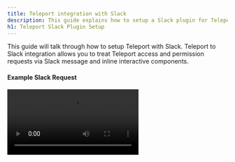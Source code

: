 ```yaml
---
title: Teleport integration with Slack
description: This guide explains how to setup a Slack plugin for Teleport for privilege elevation approvals.
h1: Teleport Slack Plugin Setup
---
```


This guide will talk through how to setup Teleport with Slack. Teleport to Slack integration allows you to treat Teleport access and permission requests via Slack message and inline interactive components.

#### Example Slack Request

<video controls>
  <source
    src="../../../img/enterprise/plugins/slack/slack.mp4"
    type="video/mp4"
  />

  <source
    src="../../../img/enterprise/plugins/slack/slack.webm"
    type="video/webm"
  />

  Your browser does not support the video tag.
</video>

## Setup

### Prerequisites

This guide assumes that you have:

- A running Teleport Cluster
- Admin privileges with access to `tctl`
- Slack Admin Privileges to create an app and install it to your workspace.

#### Create User and Role for access

Log into Teleport Authentication Server, this is where you normally run `tctl`. Create a
new user and role that only has API access to the `access_request` API. The below script
will create a yaml resource file for a new user and role.

Create a non-interactive bot `access-plugin` user and role.

```bash
kind: user
metadata:
  name: access-plugin
spec:
  roles: ['access-plugin']
version: v2
---
kind: role
version: v3
metadata:
  name: access-plugin
spec:
  allow:
    rules:
      - resources: ['access_request']
        verbs: ['list', 'read']
      - resources: ['access_plugin_data']
        verbs: ['update']
    # teleport currently refuses to issue certs for a user with 0 logins,
    # this restriction may be lifted in future versions.
    logins: ['access-plugin-not-used']
```

Here and below follow along and create yaml resources using `tctl create -f`:

```
$ tctl create -f access.yaml
```

<Admonition type="tip">
  If you're using other plugins, you might want to create different users and roles for different plugins
</Admonition>

#### Export access-plugin Certificate

Teleport Plugin use the `access-plugin` role and user to perform the approval. We export the identity files, using [`tctl auth sign`](https://gravitational.com/teleport/docs/cli-docs/#tctl-auth-sign).

```bash
$ tctl auth sign --format=tls --user=access-plugin --out=auth --ttl=720h
# ...
```

The above sequence should result in three PEM encoded files being generated: auth.crt, auth.key, and auth.cas (certificate, private key, and CA certs respectively).  We'll reference the auth.crt, auth.key, and auth.cas files later when [configuring the plugins](#configuring-teleport-slack).

<Admonition
  type="note"
  title="Certificate Lifetime"
>
  By default, [`tctl auth sign`](https://gravitational.com/teleport/docs/cli-docs/#tctl-auth-sign) produces certificates with a relatively short lifetime. For production deployments, the `--ttl` flag can be used to ensure a more practical certificate lifetime. `--ttl=8760h` exports a 1 year token
</Admonition>

### Create Slack App

We'll create a new Slack app and setup auth tokens and callback URLs, so that Slack knows how to notify the Teleport plugin when Approve / Deny buttons are clicked.

You'll need to:

1. Create a new app, pick a name and select a workspace it belongs to.
2. Add OAuth Scopes. This is required by Slack for the app to be installed — we'll only need a single scope to post messages to your Slack account.
3. Obtain OAuth token

#### Creating a New Slack app

Visit [https://api.slack.com/apps](https://api.slack.com/apps) to create a new Slack App.

**App Name:** Teleport<br/>
**Development Slack Workspace:** Pick the workspace you'd like the requests to show up in. <br/>
**App Icon:** <a href="../../../img/enterprise/plugins/teleport_bot@2x.png" download>Download Teleport Bot Icon</a>

![Create Slack App](../../../img/enterprise/plugins/slack/Create-a-Slack-App.png)

#### Selecting OAuth Scopes

On the App screen, go to “OAuth and Permissions” under Features in the sidebar menu. Then scroll to Scopes, and add `chat:write, incoming-webhook, users:read, users:read.email` scopes so that our plugin can post messages to your Slack channels.

![API Scopes](../../../img/enterprise/plugins/slack/api-scopes.png)

#### Obtain OAuth Token

![OAuth Tokens](../../../img/enterprise/plugins/slack/OAuth.png)

#### Add to Workspace

![OAuth Tokens](../../../img/enterprise/plugins/slack/Slackbot-Permissions.png)
After adding to the workspace, you still need to invite the bot to the channel. Do this by using the @ command,
and inviting them to the channel.
![Invite bot to channel](../../../img/enterprise/plugins/slack/invite-user-to-team.png)

## Installing the Teleport Slack Plugin

We recommend installing the Teleport Plugins alongside the Teleport Proxy. This is an ideal
location as plugins have a low memory footprint, and will require both public internet access
and Teleport Auth access.  We currently only provide linux-amd64 binaries, you can also
compile these plugins from [source](https://github.com/gravitational/teleport-plugins/tree/master/access/slack).

**Install the plugin**

<Tabs>
<TabItem label="Download">
  ```bash
  $ curl -L https://get.gravitational.com/teleport-access-slack-v(=teleport.version=)-linux-amd64-bin.tar.gz
  $ tar -xzf teleport-access-slack-v(=teleport.version=)-linux-amd64-bin.tar.gz
  $ cd teleport-access-slack
  $ ./install
  ```
</TabItem>
<TabItem label="From Source">
  To install from source you need `git` and `go >= (=teleport.golang=)` installed.

  ```bash
  # Checkout teleport-plugins
  $ git clone https://github.com/gravitational/teleport-plugins.git
  $ cd teleport-plugins/access/slack
  $ make
  ```
</TabItem>
</Tabs>


Run `./install` in from 'teleport-slack' or place the executable in the appropriate `/usr/bin` or `/usr/local/bin` on the server installation.

### Configuring Teleport Slack

Teleport Slack uses a config file in TOML format. Generate a boilerplate config by
running the following command:

```bash
$ teleport-slack configure > teleport-slack.toml
$ sudo mv teleport-slack.toml /etc
```

Then, edit the config as needed.

```yaml
(!examples/resources/plugins/teleport-slack.toml!)
```

#### Editing the config file

In the Teleport section, use the certificates you've generated with `tctl auth sign` before. The plugin installer creates a folder for those certificates in `/var/lib/teleport/plugins/slack/` — so just move the certificates there and make sure the config points to them.

In Slack section, use the OAuth token, signing token, setup the desired channel name. The listen URL is the URL the plugin will listen for Slack callbacks.


```conf
(!examples/resources/plugins/teleport-slack.toml!)
```

## Test Run

Assuming that Teleport is running, and you've created the Slack app, the plugin config,
and provided all the certificates — you can now run the plugin and test the workflow!

```bash
$ teleport-slack start
```

If everything works fine, the log output should look like this:

```bash
$ teleport-slack start
INFO   Starting Teleport Access Slack (=teleport.plugin.version=).1-0-slack/main.go:145
INFO   Starting a request watcher... slack/main.go:330
INFO   Starting insecure HTTP server on 0.0.0.0:8081 utils/http.go:64
INFO   Watcher connected slack/main.go:298
```

### Testing the approval workflow

You can create a test permissions request with `tctl` and check if the plugin works as expected like this:

#### Create a test permissions request behalf of a user

```bash
# Replace USERNAME with a Teleport local user, and TARGET_ROLE with a Teleport Role
$ tctl request create USERNAME --roles=TARGET_ROLE
```

A user can also try using `--request-roles` flag.

```bash
# Example with a user trying to request a role DBA.
$ tsh login --request-roles=dba
```

#### Approve or deny the request on Slack

The messages should automatically get updated to reflect the action you just clicked. You can also check the request status with `tctl`:

```bash
$ tctl request ls
```

### TSH User Login and Request Admin Role

You can also test the full workflow from the user's perspective using `tsh`:

```bash
# tsh login --request-roles=REQUESTED_ROLE
Seeking request approval... (id: 8f77d2d1-2bbf-4031-a300-58926237a807)
```

You should now see a new request in Teleport, and a message about the request on Slack. You can
approve or deny it and `tsh` should login successfully or error out right after you click an action button on Slack.

### Setup with SystemD

In production, we recommend starting teleport plugin daemon via an init system like systemd .
Here's the recommended Teleport Plugin service unit file for systemd:

```bash
(!examples/systemd/plugins/teleport-slack.service!)
```

Save this as `teleport-slack.service`.

## Audit Log

The plugin will let anyone with access to the Slack Channel so it's
important to review Teleport' audit log.

## Feedback

If you have any issues with this plugin please create an [issue here](https://github.com/gravitational/teleport-plugins/issues/new).
